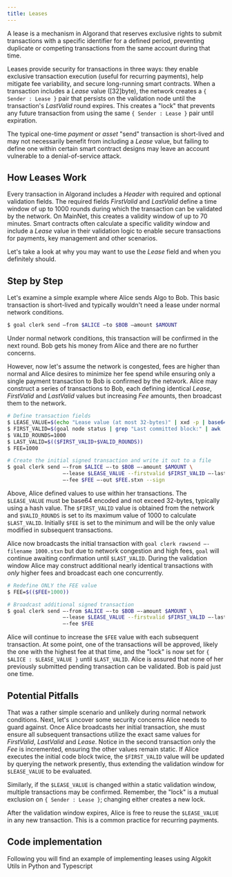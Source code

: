```yaml
---
title: Leases
---
```



A lease is a mechanism in Algorand that reserves exclusive rights to submit transactions with a specific identifier for a defined period, preventing duplicate or competing transactions from the same account during that time.

Leases provide security for transactions in three ways: they enable exclusive transaction execution (useful for recurring payments), help mitigate fee variability, and secure long-running smart contracts. When a transaction includes a _Lease_ value ([32]byte), the network creates a `{ Sender : Lease }` pair that persists on the validation node until the transaction's _LastValid_ round expires. This creates a "lock" that prevents any future transaction from using the same `{ Sender : Lease }` pair until expiration.

The typical one-time _payment_ or _asset_ "send" transaction is short-lived and may not necessarily benefit from including a _Lease_ value, but failing to define one within certain smart contract designs may leave an account vulnerable to a denial-of-service attack.

## How Leases Work

Every transaction in Algorand includes a _Header_ with required and optional validation fields. The required fields _FirstValid_ and _LastValid_ define a time window of up to 1000 rounds during which the transaction can be validated by the network. On MainNet, this creates a validity window of up to 70 minutes. Smart contracts often calculate a specific validity window and include a _Lease_ value in their validation logic to enable secure transactions for payments, key management and other scenarios.

Let's take a look at why you may want to use the _Lease_ field and when you definitely should.

## Step by Step

Let's examine a simple example where Alice sends Algo to Bob. This basic transaction is short-lived and typically wouldn't need a lease under normal network conditions.

```bash
$ goal clerk send –from $ALICE –to $BOB –amount $AMOUNT
```

Under normal network conditions, this transaction will be confirmed in the next round. Bob gets his money from Alice and there are no further concerns.

However, now let's assume the network is congested, fees are higher than normal and Alice desires to minimize her fee spend while ensuring only a single payment transaction to Bob is confirmed by the network. Alice may construct a series of transactions to Bob, each defining identical _Lease_, _FirstValid_ and _LastValid_ values but increasing _Fee_ amounts, then broadcast them to the network.

```bash
# Define transaction fields
$ LEASE_VALUE=$(echo "Lease value (at most 32-bytes)" | xxd -p | base64)
$ FIRST_VALID=$(goal node status | grep "Last committed block:" | awk '{ print $4 }')
$ VALID_ROUNDS=1000
$ LAST_VALID=$(($FIRST_VALID+$VALID_ROUNDS))
$ FEE=1000

# Create the initial signed transaction and write it out to a file
$ goal clerk send –-from $ALICE –-to $BOB –-amount $AMOUNT \
                  –-lease $LEASE_VALUE --firstvalid $FIRST_VALID –-lastvalid $LAST_VALID \
                  –-fee $FEE –-out $FEE.stxn --sign
```

Above, Alice defined values to use within her transactions. The `$LEASE_VALUE` must be base64 encoded and not exceed 32-bytes, typically using a hash value. The `$FIRST_VALID` value is obtained from the network and `$VALID_ROUNDS` is set to its maximum value of 1000 to calculate `$LAST_VALID`. Initially `$FEE` is set to the minimum and will be the only value modified in subsequent transactions.

Alice now broadcasts the initial transaction with `goal clerk rawsend –-filename 1000.stxn` but due to network congestion and high fees, `goal` will continue awaiting confirmation until `$LAST_VALID`. During the validation window Alice may construct additional nearly identical transactions with _only_ higher fees and broadcast each one concurrently.

```bash
# Redefine ONLY the FEE value
$ FEE=$(($FEE+1000))

# Broadcast additional signed transaction
$ goal clerk send –-from $ALICE –-to $BOB –-amount $AMOUNT \
                  –-lease $LEASE_VALUE --firstvalid $FIRST_VALID –-lastvalid $LAST_VALID \
                  –-fee $FEE
```

Alice will continue to increase the `$FEE` value with each subsequent transaction. At some point, one of the transactions will be approved, likely the one with the highest fee at that time, and the "lock" is now set for `{ $ALICE : $LEASE_VALUE }` until `$LAST_VALID`. Alice is assured that none of her previously submitted pending transaction can be validated. Bob is paid just one time.

## Potential Pitfalls

That was a rather simple scenario and unlikely during normal network conditions. Next, let's uncover some security concerns Alice needs to guard against. Once Alice broadcasts her initial transaction, she must ensure all subsequent transactions utilize the exact same values for _FirstValid_, _LastValid_ and _Lease_. Notice in the second transaction only the _Fee_ is incremented, ensuring the other values remain static. If Alice executes the initial code block twice, the `$FIRST_VALID` value will be updated by querying the network presently, thus extending the validation window for `$LEASE_VALUE` to be evaluated.

Similarly, if the `$LEASE_VALUE` is changed within a static validation window, multiple transactions may be confirmed. Remember, the "lock" is a mutual exclusion on `{ Sender : Lease }`; changing either creates a new lock.

After the validation window expires, Alice is free to reuse the `$LEASE_VALUE` in any new transaction. This is a common practice for recurring payments.

## Code implementation

Following you will find an example of implementing leases using Algokit Utils in Python and Typescript

<Tabs syncKey='lang'>
  <TabItem label='TypeScript' icon='seti:typescript'>
    <RemoteCode
      src='https://raw.githubusercontent.com/algorandfoundation/devportal-code-examples/refs/heads/main/projects/typescript-examples/algokit-utils-ts/transactions/leases.ts'
      snippet='LEASE'
      lang='ts'
      title='Leases'
      frame='none'
    />
  </TabItem>
  <TabItem label='Python' icon='seti:python'>
    <RemoteCode
      src='https://raw.githubusercontent.com/algorandfoundation/devportal-code-examples/refs/heads/main/projects/python-examples/algokit_utils_py_examples/transactions/leases.py'
      snippet='LEASES'
      lang='py'
      title='Leases'
      frame='none'
    />
  </TabItem>
</Tabs>
